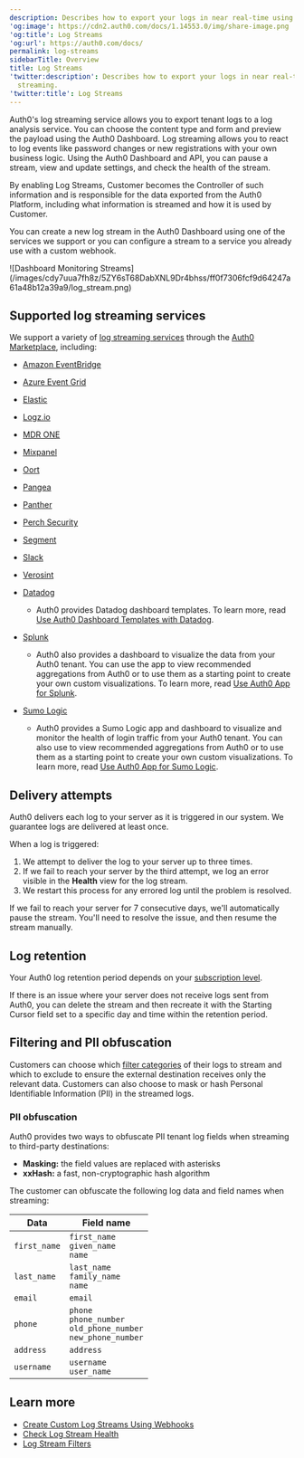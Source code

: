 ```yaml
---
description: Describes how to export your logs in near real-time using log streaming.
'og:image': https://cdn2.auth0.com/docs/1.14553.0/img/share-image.png
'og:title': Log Streams
'og:url': https://auth0.com/docs/
permalink: log-streams
sidebarTitle: Overview
title: Log Streams
'twitter:description': Describes how to export your logs in near real-time using log
  streaming.
'twitter:title': Log Streams
---
```

Auth0's log streaming service allows you to export tenant logs to a log analysis service. You can choose the content type and form and preview the payload using the <Tooltip tip="Auth0 Dashboard: Auth0's main product to configure your services." cta="View Glossary" href="/docs/glossary?term=Auth0+Dashboard">Auth0 Dashboard</Tooltip>. Log streaming allows you to react to log events like password changes or new registrations with your own business logic. Using the Auth0 Dashboard and API, you can pause a stream, view and update settings, and check the health of the stream.

<Callout icon="file-lines" color="#0EA5E9" iconType="regular">

By enabling Log Streams, Customer becomes the Controller of such information and is responsible for the data exported from the Auth0 Platform, including what information is streamed and how it is used by Customer.

</Callout>

You can create a new log stream in the Auth0 Dashboard using one of the services we support or you can configure a stream to a service you already use with a custom webhook.

<Frame>![Dashboard Monitoring Streams](/images/cdy7uua7fh8z/5ZY6sT68DabXNL9Dr4bhss/ff0f7306fcf9d64247a61a48b12a39a9/log_stream.png)</Frame>

## Supported log streaming services

We support a variety of [log streaming services](https://marketplace.auth0.com/features/log-streaming) through the [Auth0 Marketplace](https://marketplace.auth0.com), including:

* [Amazon EventBridge](https://marketplace.auth0.com/integrations/amazon-log-streaming)
* [Azure Event Grid](https://marketplace.auth0.com/integrations/azure-log-streaming)
* [Elastic](https://marketplace.auth0.com/integrations/elastic-security)
* [Logz.io](https://marketplace.auth0.com/integrations/logz-io)
* [MDR ONE](https://marketplace.auth0.com/integrations/mdr-one)
* [Mixpanel](https://marketplace.auth0.com/integrations/mixpanel-log-streaming)
* [Oort](https://marketplace.auth0.com/integrations/oort)
* [Pangea](https://marketplace.auth0.com/integrations/pangea-log-streaming)
* [Panther](https://marketplace.auth0.com/integrations/panther-log-stream)
* [Perch Security](https://marketplace.auth0.com/integrations/perch-security-log-streaming)
* [Segment](https://marketplace.auth0.com/integrations/segment-log-streaming)
* [Slack](https://marketplace.auth0.com/integrations/slack-log-streaming)
* [Verosint](https://marketplace.auth0.com/integrations/verosint-log-stream)
* [Datadog](https://marketplace.auth0.com/integrations/datadog-log-streaming)

  + Auth0 provides Datadog dashboard templates. To learn more, read [Use Auth0 Dashboard Templates with Datadog](/docs/customize/log-streams/datadog-dashboard-templates).
* [Splunk](https://marketplace.auth0.com/integrations/splunk-log-streaming)

  + Auth0 also provides a dashboard to visualize the data from your Auth0 tenant. You can use the app to view recommended aggregations from Auth0 or to use them as a starting point to create your own custom visualizations. To learn more, read [Use Auth0 App for Splunk](/docs/customize/log-streams/splunk-dashboard).
* [Sumo Logic](https://marketplace.auth0.com/integrations/sumo-logic-log-streaming)

  + Auth0 provides a Sumo Logic app and dashboard to visualize and monitor the health of login traffic from your Auth0 tenant. You can also use to view recommended aggregations from Auth0 or to use them as a starting point to create your own custom visualizations. To learn more, read [Use Auth0 App for Sumo Logic](/docs/customize/log-streams/sumo-logic-dashboard).

## Delivery attempts

Auth0 delivers each log to your server as it is triggered in our system. We guarantee logs are delivered at least once.

When a log is triggered:

1. We attempt to deliver the log to your server up to three times.
2. If we fail to reach your server by the third attempt, we log an error visible in the **Health** view for the log stream.
3. We restart this process for any errored log until the problem is resolved.

If we fail to reach your server for 7 consecutive days, we'll automatically pause the stream. You'll need to resolve the issue, and then resume the stream manually.

## Log retention

Your Auth0 log retention period depends on your [subscription level](/docs/deploy-monitor/logs/log-data-retention).

If there is an issue where your server does not receive logs sent from Auth0, you can delete the stream and then recreate it with the Starting Cursor field set to a specific day and time within the retention period.

## Filtering and PII obfuscation

Customers can choose which [filter categories](/docs/deploy-monitor/logs/log-event-filters) of their logs to stream and which to exclude to ensure the external destination receives only the relevant data. Customers can also choose to mask or hash Personal Identifiable Information (PII) in the streamed logs.

### PII obfuscation

Auth0 provides two ways to obfuscate PII tenant log fields when streaming to third-party destinations:

* **Masking:** the field values are replaced with asterisks
* **xxHash:** a fast, non-cryptographic hash algorithm

The customer can obfuscate the following log data and field names when streaming:

<table class="table"><thead>
<tr>
<th><strong>Data</strong></th>
<th><strong>Field name</strong></th>
</tr>
</thead>
<tbody>
<tr>
<td><code>first_name</code></td>
<td><code>first_name</code><br/><code>given_name</code><br/><code>name</code></td>
</tr>
<tr>
<td><code>last_name</code></td>
<td><code>last_name</code><br/><code>family_name</code><br/><code>name</code></td>
</tr>
<tr>
<td><code>email</code></td>
<td><code>email</code></td>
</tr>
<tr>
<td><code>phone</code></td>
<td><code>phone</code><br/><code>phone_number</code><br/><code>old_phone_number</code><br/><code>new_phone_number</code></td>
</tr>
<tr>
<td><code>address</code></td>
<td><code>address</code></td>
</tr>
<tr>
<td><code>username</code></td>
<td><code>username</code><br/><code>user_name</code></td>
</tr>
</tbody>
</table>

## Learn more

* [Create Custom Log Streams Using Webhooks](/docs/customize/log-streams/custom-log-streams)
* [Check Log Stream Health](/docs/customize/log-streams/check-log-stream-health)
* [Log Stream Filters](/docs/customize/log-streams/event-filters)